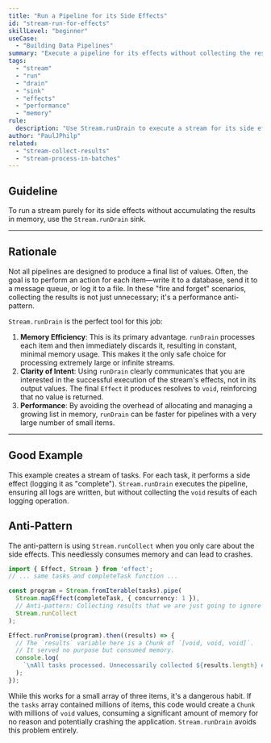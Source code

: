 ```yaml
---
title: "Run a Pipeline for its Side Effects"
id: "stream-run-for-effects"
skillLevel: "beginner"
useCase:
  - "Building Data Pipelines"
summary: "Execute a pipeline for its effects without collecting the results, saving memory."
tags:
  - "stream"
  - "run"
  - "drain"
  - "sink"
  - "effects"
  - "performance"
  - "memory"
rule:
  description: "Use Stream.runDrain to execute a stream for its side effects when you don't need the final values."
author: "PaulJPhilp"
related:
  - "stream-collect-results"
  - "stream-process-in-batches"
---
```


## Guideline

To run a stream purely for its side effects without accumulating the results in memory, use the `Stream.runDrain` sink.

---

## Rationale

Not all pipelines are designed to produce a final list of values. Often, the goal is to perform an action for each item—write it to a database, send it to a message queue, or log it to a file. In these "fire and forget" scenarios, collecting the results is not just unnecessary; it's a performance anti-pattern.

`Stream.runDrain` is the perfect tool for this job:

1.  **Memory Efficiency**: This is its primary advantage. `runDrain` processes each item and then immediately discards it, resulting in constant, minimal memory usage. This makes it the only safe choice for processing extremely large or infinite streams.
2.  **Clarity of Intent**: Using `runDrain` clearly communicates that you are interested in the successful execution of the stream's effects, not in its output values. The final `Effect` it produces resolves to `void`, reinforcing that no value is returned.
3.  **Performance**: By avoiding the overhead of allocating and managing a growing list in memory, `runDrain` can be faster for pipelines with a very large number of small items.

---

## Good Example

This example creates a stream of tasks. For each task, it performs a side effect (logging it as "complete"). `Stream.runDrain` executes the pipeline, ensuring all logs are written, but without collecting the `void` results of each logging operation.

<Example path="./src/stream-run-for-effects.ts" />

## Anti-Pattern

The anti-pattern is using `Stream.runCollect` when you only care about the side effects. This needlessly consumes memory and can lead to crashes.

```typescript
import { Effect, Stream } from 'effect';
// ... same tasks and completeTask function ...

const program = Stream.fromIterable(tasks).pipe(
  Stream.mapEffect(completeTask, { concurrency: 1 }),
  // Anti-pattern: Collecting results that we are just going to ignore
  Stream.runCollect
);

Effect.runPromise(program).then((results) => {
  // The `results` variable here is a Chunk of `[void, void, void]`.
  // It served no purpose but consumed memory.
  console.log(
    `\nAll tasks processed. Unnecessarily collected ${results.length} empty results.`
  );
});
```

While this works for a small array of three items, it's a dangerous habit. If the `tasks` array contained millions of items, this code would create a `Chunk` with millions of `void` values, consuming a significant amount of memory for no reason and potentially crashing the application. `Stream.runDrain` avoids this problem entirely.